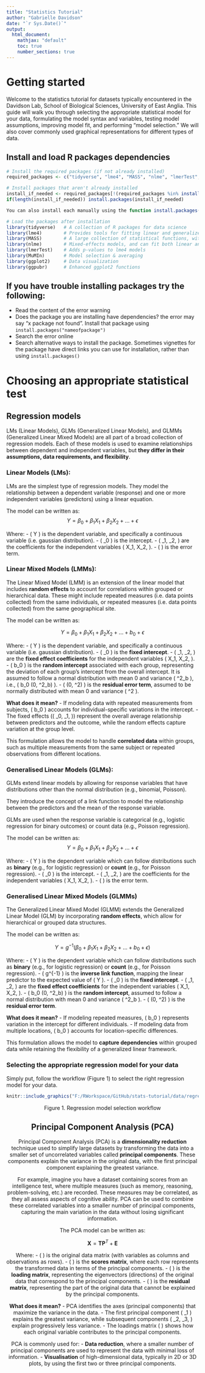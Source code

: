 ```yaml
---
title: "Statistics Tutorial"
author: "Gabrielle Davidson"
date: "`r Sys.Date()`"
output: 
  html_document:
    mathjax: "default"
    toc: true
    number_sections: true
---
```


# Getting started

Welcome to the statistics tutorial for datasets typically encountered in the Davidson Lab, School of Biological Sciences, University of East Anglia. This guide will walk you through selecting the appropriate statistical model for your data, formulating the model syntax and variables, testing model assumptions, improving model fit, and performing “model selection.” We will also cover commonly used graphical representations for different types of data.

## Install and load R packages dependencies 
```r
# Install the required packages (if not already installed)
required_packages <- c("tidyverse", "lme4", "MASS", "nlme", "lmerTest", "MuMIn", "ggpubr")

# Install packages that aren't already installed
install_if_needed <- required_packages[!(required_packages %in% installed.packages()[,"Package"])]
if(length(install_if_needed)) install.packages(install_if_needed)

You can also install each manually using the function install.packages("nameOfPackage")

# Load the packages after installation
library(tidyverse)   # A collection of R packages for data science
library(lme4)        # Provides tools for fitting linear and generalized linear mixed-effects models (GLMMs).
library(MASS)        # A large collection of statistical functions, with a focus on generalized linear models (GLMs).
library(nlme)        # Mixed-effects models, and can fit both linear and nonlinear mixed-effects models (U-shaped, sigmoidal, exponential). Model diagnostic tools. 
library(lmerTest)    # Adds p-values to lme4 models
library(MuMIn)       # Model selection & averaging
library(ggplot2)     # Data visualization
library(ggpubr)      # Enhanced ggplot2 functions
```

## If you have trouble installing packages try the following: 
* Read the content of the error warning
* Does the package you are installing have dependencies? the error may say "x package not found". Install that package using ```install.packages("nameofpackage")```
* Search the error online
* Search alternative ways to install the package. Sometimes vignettes for the package have direct links you can use for installation, rather than using ```install.packages()```

# Choosing an appropriate statistical test

## Regression models

LMs (Linear Models), GLMs (Generalized Linear Models), and GLMMs (Generalized Linear Mixed Models) are all part of a broad collection of regression models. Each of these models is used to examine relationships between dependent and independent variables, but **they differ in their assumptions, data requirements, and flexibility**.

### **Linear Models (LMs)**:
LMs are the simplest type of regression models. They model the relationship between a dependent variable (response) and one or more independent variables (predictors) using a linear equation.

The model can be written as: 
$$
Y = \beta_0 + \beta_1 X_1 + \beta_2 X_2 + \dots + \epsilon
$$

Where:
- \( Y \) is the dependent variable, and specifically a continuous variable (i.e. gaussian distribution).
- \( \beta_0 \) is the intercept.
- \( \beta_1, \beta_2, \dots \) are the coefficients for the independent variables \( X_1, X_2, \dots \).
- \( \epsilon \) is the error term.

### **Linear Mixed Models (LMMs)**:

The Linear Mixed Model (LMM) is an extension of the linear model that includes **random effects** to account for correlations within grouped or hierarchical data. These might include repeated measures (i.e. data points collected) from the same individuals, or repeated measures (i.e. data points collected) from the same geographical site. 

The model can be written as:

$$
Y = \beta_0 + \beta_1 X_1 + \beta_2 X_2 + \dots + b_0 + \epsilon
$$

Where:
- \( Y \) is the dependent variable, and specifically a continuous variable (i.e. gaussian distribution).
- \( \beta_0 \) is the **fixed intercept**.
- \( \beta_1, \beta_2, \dots \) are the **fixed effect coefficients** for the independent variables \( X_1, X_2, \dots \).
- \( b_0 \) is the **random intercept** associated with each group, representing the deviation of each group’s intercept from the overall intercept. It is assumed to follow a normal distribution with mean 0 and variance \( \sigma^2_b \), i.e., \( b_0 \sim \mathcal{N}(0, \sigma^2_b) \).
- \( \epsilon \sim \mathcal{N}(0, \sigma^2) \) is the **residual error term**, assumed to be normally distributed with mean 0 and variance \( \sigma^2 \).

**What does it mean?** 
- If modeling data with repeated measurements from subjects, \( b_0 \) accounts for individual-specific variations in the intercept.
- The fixed effects (\( \beta_0, \beta_1, \dots \)) represent the overall average relationship between predictors and the outcome, while the random effects capture variation at the group level.

This formulation allows the model to handle **correlated data** within groups, such as multiple measurements from the same subject or repeated observations from different locations.

### **Generalised Linear Models (GLMs)**:

GLMs extend linear models by allowing for response variables that have distributions other than the normal distribution (e.g., binomial, Poisson).

They introduce the concept of a link function to model the relationship between the predictors and the mean of the response variable.

GLMs are used when the response variable is categorical (e.g., logistic regression for binary outcomes) or count data (e.g., Poisson regression).

The model can be written as: 
$$
Y = \beta_0 + \beta_1 X_1 + \beta_2 X_2 + \dots + \epsilon
$$

Where:
- \( Y \) is the dependent variable which can follow distributions such as **binary** (e.g., for logistic regression) or **count** (e.g., for Poisson regression).
- \( \beta_0 \) is the intercept.
- \( \beta_1, \beta_2, \dots \) are the coefficients for the independent variables \( X_1, X_2, \dots \).
- \( \epsilon \) is the error term.

### **Generalised Linear Mixed Models (GLMMs)**

The Generalized Linear Mixed Model (GLMM) extends the Generalized Linear Model (GLM) by incorporating **random effects**, which allow for hierarchical or grouped data structures.

The model can be written as:

$$
Y = g^{-1} \left( \beta_0 + \beta_1 X_1 + \beta_2 X_2 + \dots + b_0 + \epsilon \right)
$$

Where:
- \( Y \) is the dependent variable which can follow distributions such as **binary** (e.g., for logistic regression) or **count** (e.g., for Poisson regression).
- \( g^{-1} \) is the **inverse link function**, mapping the linear predictor to the expected value of \( Y \).
- \( \beta_0 \) is the **fixed intercept**.
- \( \beta_1, \beta_2, \dots \) are the **fixed effect coefficients** for the independent variables \( X_1, X_2, \dots \).
- \( b_0 \sim \mathcal{N}(0, \sigma^2_b) \) is the **random intercept**, assumed to follow a normal distribution with mean 0 and variance \( \sigma^2_b \).
- \( \epsilon \sim \mathcal{N}(0, \sigma^2) \) is the **residual error term**.

**What does it mean?**
- If modeling repeated measures, \( b_0 \) represents variation in the intercept for different individuals.
- If modeling data from multiple locations, \( b_0 \) accounts for location-specific differences.

This formulation allows the model to **capture dependencies** within grouped data while retaining the flexibility of a generalized linear framework.

### Selecting the appropriate regression model for your data

Simply put, follow the workflow (Figure 1) to select the right regression model for your data.

<center>
```r
knitr::include_graphics("F:/RWorkspace/GitHub/stats-tutorial/data/regression_workflow.tif")

```
Figure 1. Regression model selection workflow

</div> 

## Principal Component Analysis (PCA)

Principal Component Analysis (PCA) is a **dimensionality reduction** technique used to simplify large datasets by transforming the data into a smaller set of uncorrelated variables called **principal components**. These components explain the variance in the original data, with the first principal component explaining the greatest variance.

For example, imagine you have a dataset containing scores from an intelligence test, where multiple measures (such as memory, reasoning, problem-solving, etc.) are recorded. These measures may be correlated, as they all assess aspects of cognitive ability. PCA can be used to combine these correlated variables into a smaller number of principal components, capturing the main variation in the data without losing significant information.

The PCA model can be written as:

$$
\mathbf{X} = \mathbf{T} \mathbf{P}^T + \mathbf{E}
$$

Where:
- \( \mathbf{X} \) is the original data matrix (with variables as columns and observations as rows).
- \( \mathbf{T} \) is the **scores matrix**, where each row represents the transformed data in terms of the principal components.
- \( \mathbf{P} \) is the **loading matrix**, representing the eigenvectors (directions) of the original data that correspond to the principal components.
- \( \mathbf{E} \) is the **residual matrix**, representing the part of the original data that cannot be explained by the principal components.

**What does it mean?**
- PCA identifies the axes (principal components) that maximize the variance in the data.
- The first principal component \( \mathbf{t}_1 \) explains the greatest variance, while subsequent components \( \mathbf{t}_2, \mathbf{t}_3, \dots \) explain progressively less variance.
- The loadings matrix \( \mathbf{P} \) shows how each original variable contributes to the principal components.

PCA is commonly used for:
- **Data reduction**, where a smaller number of principal components are used to represent the data with minimal loss of information.
- **Visualisation** of high-dimensional data, typically in 2D or 3D plots, by using the first two or three principal components.